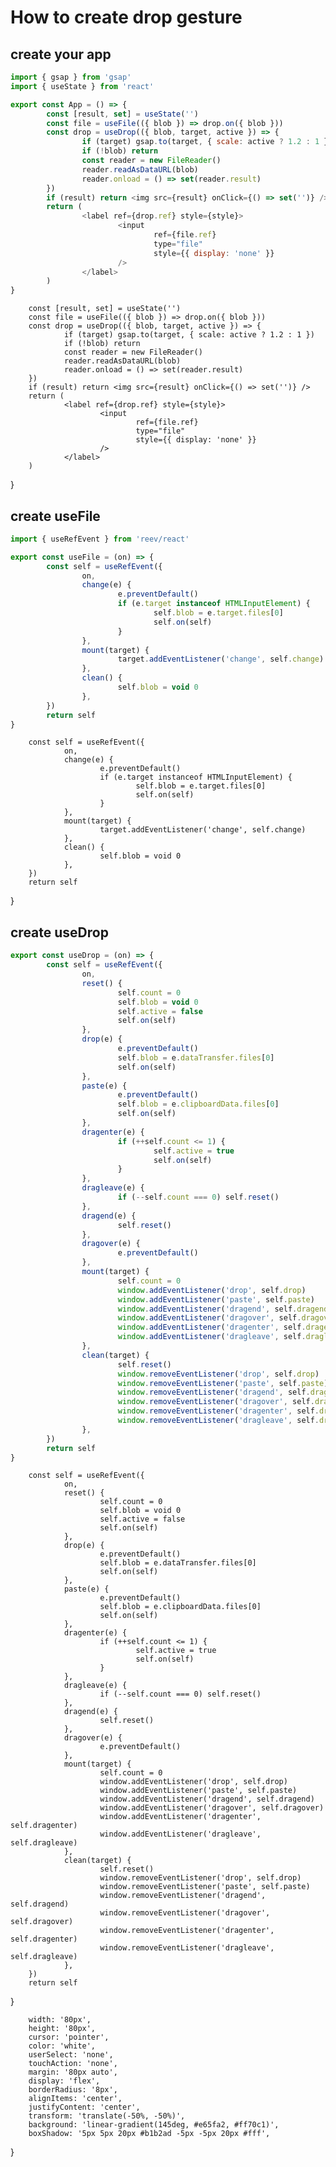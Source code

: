 # How to create drop gesture

## create your app

```js
import { gsap } from 'gsap'
import { useState } from 'react'

export const App = () => {
        const [result, set] = useState('')
        const file = useFile(({ blob }) => drop.on({ blob }))
        const drop = useDrop(({ blob, target, active }) => {
                if (target) gsap.to(target, { scale: active ? 1.2 : 1 })
                if (!blob) return
                const reader = new FileReader()
                reader.readAsDataURL(blob)
                reader.onload = () => set(reader.result)
        })
        if (result) return <img src={result} onClick={() => set('')} />
        return (
                <label ref={drop.ref} style={style}>
                        <input
                                ref={file.ref}
                                type="file"
                                style={{ display: 'none' }}
                        />
                </label>
        )
}
```


        const [result, set] = useState('')
        const file = useFile(({ blob }) => drop.on({ blob }))
        const drop = useDrop(({ blob, target, active }) => {
                if (target) gsap.to(target, { scale: active ? 1.2 : 1 })
                if (!blob) return
                const reader = new FileReader()
                reader.readAsDataURL(blob)
                reader.onload = () => set(reader.result)
        })
        if (result) return <img src={result} onClick={() => set('')} />
        return (
                <label ref={drop.ref} style={style}>
                        <input
                                ref={file.ref}
                                type="file"
                                style={{ display: 'none' }}
                        />
                </label>
        )
}

<App />

## create useFile

```js
import { useRefEvent } from 'reev/react'

export const useFile = (on) => {
        const self = useRefEvent({
                on,
                change(e) {
                        e.preventDefault()
                        if (e.target instanceof HTMLInputElement) {
                                self.blob = e.target.files[0]
                                self.on(self)
                        }
                },
                mount(target) {
                        target.addEventListener('change', self.change)
                },
                clean() {
                        self.blob = void 0
                },
        })
        return self
}
```


        const self = useRefEvent({
                on,
                change(e) {
                        e.preventDefault()
                        if (e.target instanceof HTMLInputElement) {
                                self.blob = e.target.files[0]
                                self.on(self)
                        }
                },
                mount(target) {
                        target.addEventListener('change', self.change)
                },
                clean() {
                        self.blob = void 0
                },
        })
        return self
}

## create useDrop

```js
export const useDrop = (on) => {
        const self = useRefEvent({
                on,
                reset() {
                        self.count = 0
                        self.blob = void 0
                        self.active = false
                        self.on(self)
                },
                drop(e) {
                        e.preventDefault()
                        self.blob = e.dataTransfer.files[0]
                        self.on(self)
                },
                paste(e) {
                        e.preventDefault()
                        self.blob = e.clipboardData.files[0]
                        self.on(self)
                },
                dragenter(e) {
                        if (++self.count <= 1) {
                                self.active = true
                                self.on(self)
                        }
                },
                dragleave(e) {
                        if (--self.count === 0) self.reset()
                },
                dragend(e) {
                        self.reset()
                },
                dragover(e) {
                        e.preventDefault()
                },
                mount(target) {
                        self.count = 0
                        window.addEventListener('drop', self.drop)
                        window.addEventListener('paste', self.paste)
                        window.addEventListener('dragend', self.dragend)
                        window.addEventListener('dragover', self.dragover)
                        window.addEventListener('dragenter', self.dragenter)
                        window.addEventListener('dragleave', self.dragleave)
                },
                clean(target) {
                        self.reset()
                        window.removeEventListener('drop', self.drop)
                        window.removeEventListener('paste', self.paste)
                        window.removeEventListener('dragend', self.dragend)
                        window.removeEventListener('dragover', self.dragover)
                        window.removeEventListener('dragenter', self.dragenter)
                        window.removeEventListener('dragleave', self.dragleave)
                },
        })
        return self
}
```

        const self = useRefEvent({
                on,
                reset() {
                        self.count = 0
                        self.blob = void 0
                        self.active = false
                        self.on(self)
                },
                drop(e) {
                        e.preventDefault()
                        self.blob = e.dataTransfer.files[0]
                        self.on(self)
                },
                paste(e) {
                        e.preventDefault()
                        self.blob = e.clipboardData.files[0]
                        self.on(self)
                },
                dragenter(e) {
                        if (++self.count <= 1) {
                                self.active = true
                                self.on(self)
                        }
                },
                dragleave(e) {
                        if (--self.count === 0) self.reset()
                },
                dragend(e) {
                        self.reset()
                },
                dragover(e) {
                        e.preventDefault()
                },
                mount(target) {
                        self.count = 0
                        window.addEventListener('drop', self.drop)
                        window.addEventListener('paste', self.paste)
                        window.addEventListener('dragend', self.dragend)
                        window.addEventListener('dragover', self.dragover)
                        window.addEventListener('dragenter', self.dragenter)
                        window.addEventListener('dragleave', self.dragleave)
                },
                clean(target) {
                        self.reset()
                        window.removeEventListener('drop', self.drop)
                        window.removeEventListener('paste', self.paste)
                        window.removeEventListener('dragend', self.dragend)
                        window.removeEventListener('dragover', self.dragover)
                        window.removeEventListener('dragenter', self.dragenter)
                        window.removeEventListener('dragleave', self.dragleave)
                },
        })
        return self
}

        width: '80px',
        height: '80px',
        cursor: 'pointer',
        color: 'white',
        userSelect: 'none',
        touchAction: 'none',
        margin: '80px auto',
        display: 'flex',
        borderRadius: '8px',
        alignItems: 'center',
        justifyContent: 'center',
        transform: 'translate(-50%, -50%)',
        background: 'linear-gradient(145deg, #e65fa2, #ff70c1)',
        boxShadow: '5px 5px 20px #b1b2ad -5px -5px 20px #fff',
}
